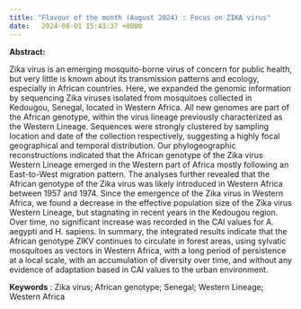 ```yaml
---
title: "Flavour of the month (August 2024) : Focus on ZIKA virus"
date:   2024-08-01 15:43:37 +0000
---
```


**Abstract:**

Zika virus is an emerging mosquito-borne virus of concern for public health, but very little is known about its transmission patterns and ecology, especially in African countries. Here, we expanded the genomic information by sequencing Zika viruses isolated from mosquitoes collected in Kedougou, Senegal, located in Western Africa. All new genomes are part of the African genotype, within the virus lineage previously characterized as the Western Lineage. Sequences were strongly clustered by sampling location and date of the collection respectively, suggesting a highly focal geographical and temporal distribution. Our phylogeographic reconstructions indicated that the African genotype of the Zika virus Western Lineage emerged in the Western part of Africa mostly following an East-to-West migration pattern. The analyses further revealed that the African genotype of the Zika virus was likely introduced in Western Africa between 1957 and 1974. Since the emergence of the Zika virus in Western Africa, we found a decrease in the effective population size of the Zika virus Western Lineage, but stagnating in recent years in the Kedougou region. Over time, no significant increase was recorded in the CAI values for A. aegypti and H. sapiens. In summary, the integrated results indicate that the African genotype ZIKV continues to circulate in forest areas, using sylvatic mosquitoes as vectors in Western Africa, with a long period of persistence at a local scale, with an accumulation of diversity over time, and without any evidence of adaptation based in CAI values to the urban environment.

**Keywords** : Zika virus; African genotype; Senegal; Western Lineage; Western Africa